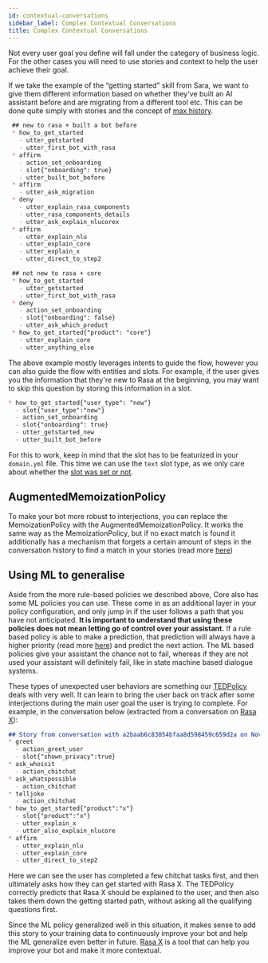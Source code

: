 ```yaml
---
id: contextual-conversations
sidebar_label: Complex Contextual Conversations
title: Complex Contextual Conversations
---
```


<a aria-hidden="true" tabIndex="-1" className="anchor enhancedAnchor" id="more-complex-contextual-conversations"></a>

Not every user goal you define will fall under the category of business logic. For the
other cases you will need to use stories and context to help the user achieve their goal.

If we take the example of the “getting started” skill from Sara, we want to give them
different information based on whether they've built an AI assistant before and are
migrating from a different tool etc. This can be done quite simply with stories and
the concept of [max history](./policies.mdx#max-history).

```md
 ## new to rasa + built a bot before
 * how_to_get_started
   - utter_getstarted
   - utter_first_bot_with_rasa
 * affirm
   - action_set_onboarding
   - slot{"onboarding": true}
   - utter_built_bot_before
 * affirm
   - utter_ask_migration
 * deny
   - utter_explain_rasa_components
   - utter_rasa_components_details
   - utter_ask_explain_nlucorex
 * affirm
   - utter_explain_nlu
   - utter_explain_core
   - utter_explain_x
   - utter_direct_to_step2

 ## not new to rasa + core
 * how_to_get_started
   - utter_getstarted
   - utter_first_bot_with_rasa
 * deny
   - action_set_onboarding
   - slot{"onboarding": false}
   - utter_ask_which_product
 * how_to_get_started{"product": "core"}
   - utter_explain_core
   - utter_anything_else
```

The above example mostly leverages intents to guide the flow, however you can also
guide the flow with entities and slots. For example, if the user gives you the
information that they're new to Rasa at the beginning, you may want to skip this
question by storing this information in a slot.

```md
* how_to_get_started{"user_type": "new"}
  - slot{"user_type":"new"}
  - action_set_onboarding
  - slot{"onboarding": true}
  - utter_getstarted_new
  - utter_built_bot_before
```

For this to work, keep in mind that the slot has to be featurized in your `domain.yml`
file. This time we can use the `text` slot type, as we only care about whether the
[slot was set or not](./domain.mdx#slots/).

## AugmentedMemoizationPolicy

To make your bot more robust to interjections, you can replace the MemoizationPolicy
with the AugmentedMemoizationPolicy. It works the same way as the MemoizationPolicy,
but if no exact match is found it additionally has a mechanism that forgets a certain
amount of steps in the conversation history to find a match in your stories (read more
[here](policies.mdx#augmented-memoization-policy))

## Using ML to generalise

Aside from the more rule-based policies we described above, Core also has some ML
policies you can use. These come in as an additional layer in your policy configuration,
and only jump in if the user follows a path that you have not anticipated. **It is important
to understand that using these policies does not mean letting go of control over your
assistant.** If a rule based policy is able to make a prediction, that prediction will
always have a higher priority (read more [here](./policies.mdx#action-selection)) and predict the next action. The
ML based policies give your assistant the chance not to fail, whereas if they are not
used your assistant will definitely fail, like in state machine based dialogue systems.

These types of unexpected user behaviors are something our [TEDPolicy](https://blog.rasa.com/unpacking-the-ted-policy-in-rasa-open-source/) deals with
very well. It can learn to bring the user back on track after some
interjections during the main user goal the user is trying to complete. For example,
in the conversation below (extracted from a conversation on [Rasa X](https://rasa.com/docs/rasa-x/user-guide/review-conversations/)):

```md
## Story from conversation with a2baab6c83054bfaa8d598459c659d2a on November 28th 2019
* greet
  - action_greet_user
  - slot{"shown_privacy":true}
* ask_whoisit
  - action_chitchat
* ask_whatspossible
  - action_chitchat
* telljoke
  - action_chitchat
* how_to_get_started{"product":"x"}
  - slot{"product":"x"}
  - utter_explain_x
  - utter_also_explain_nlucore
* affirm
  - utter_explain_nlu
  - utter_explain_core
  - utter_direct_to_step2
```

Here we can see the user has completed a few chitchat tasks first, and then ultimately
asks how they can get started with Rasa X. The TEDPolicy correctly predicts that
Rasa X should be explained to the user, and then also takes them down the getting started
path, without asking all the qualifying questions first.

Since the ML policy generalized well in this situation, it makes sense to add this story
to your training data to continuously improve your bot and help the ML generalize even
better in future. [Rasa X](https://rasa.com/docs/rasa-x/) is a tool that can help
you improve your bot and make it more contextual.
